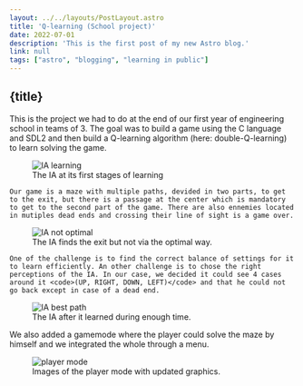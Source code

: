 ```yaml
---
layout: ../../layouts/PostLayout.astro
title: 'Q-learning (School project)'
date: 2022-07-01
description: 'This is the first post of my new Astro blog.'
link: null
tags: ["astro", "blogging", "learning in public"]
---
```


## {title}

This is the project we had to do at the end of our first year of engineering school in teams of 3. The goal was to build a game using the C language and SDL2 and then build a Q-learning algorithm (here: double-Q-learning) to learn solving the game.


<figure>
	<img src="./assets/images/q_learning/ia_learning.gif" alt="IA learning" />
	<figcaption>The IA at its first stages of learning</figcaption>
</figure>


	Our game is a maze with multiple paths, devided in two parts, to get to the exit, but there is a passage at the center which is mandatory to get to the second part of the game. There are also ennemies located in mutiples dead ends and crossing their line of sight is a game over.


<figure>
	<img src="./assets/images/q_learning/ia_not_optimal_path.gif" alt="IA not optimal" />
	<figcaption>The IA finds the exit but not via the optimal way.</figcaption>
</figure>


	One of the challenge is to find the correct balance of settings for it to learn efficiently. An other challenge is to chose the right perceptions of the IA. In our case, we decided it could see 4 cases around it <code>(UP, RIGHT, DOWN, LEFT)</code> and that he could not go back except in case of a dead end.


<figure>
	<img src="./assets/images/q_learning/ia_best_path.gif" alt="IA best path" />
	<figcaption>The IA after it learned during enough time.</figcaption>
</figure>


We also added a gamemode where the player could solve the maze by himself and we integrated the whole through a menu.


<figure>
	<img src="./assets/images/q_learning/player_mode.png" alt="player mode" />
	<figcaption>Images of the player mode with updated graphics.</figcaption>
</figure>
